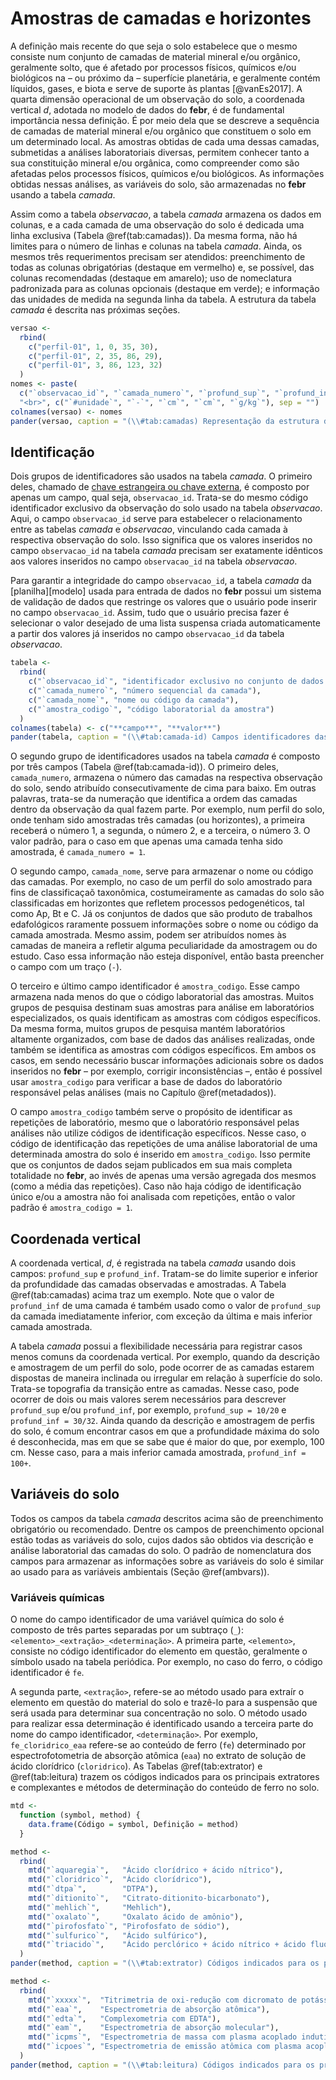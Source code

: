 # Amostras de camadas e horizontes {#camadas}

A definição mais recente do que seja o solo estabelece que o mesmo consiste num conjunto de camadas de material mineral e/ou orgânico, geralmente solto, que é afetado por processos físicos, químicos e/ou biológicos na -- ou próximo da -- superfície planetária, e geralmente contém líquidos, gases, e biota e serve de suporte às plantas [@vanEs2017]. A quarta dimensão operacional de um observação do solo, a coordenada vertical *d*, adotada no modelo de dados do **febr**, é de fundamental importância nessa definição. É por meio dela que se descreve a sequência de camadas de material mineral e/ou orgânico que constituem o solo em um determinado local. As amostras obtidas de cada uma dessas camadas, submetidas a análises laboratoriais diversas, permitem conhecer tanto a sua constituição mineral e/ou orgânica, como compreender como são afetadas pelos processos físicos, químicos e/ou biológicos. As informações obtidas nessas análises, as variáveis do solo, são armazenadas no **febr** usando a tabela *camada*. 

Assim como a tabela *observacao*, a tabela *camada* armazena os dados em colunas, e a cada camada de uma observação do solo é dedicada uma linha exclusiva (Tabela \@ref(tab:camadas)). Da mesma forma, não há limites para o número de linhas e colunas na tabela *camada*. Ainda, os mesmos três requerimentos precisam ser atendidos: preenchimento de todas as colunas obrigatórias (destaque em vermelho) e, se possível, das colunas recomendadas (destaque em amarelo); uso de nomeclatura padronizada para as colunas opcionais (destaque em verde); e informação das unidades de medida na segunda linha da tabela. A estrutura da tabela *camada* é descrita nas próximas seções.

```r
versao <- 
  rbind(
    c("perfil-01", 1, 0, 35, 30),
    c("perfil-01", 2, 35, 86, 29),
    c("perfil-01", 3, 86, 123, 32)
  )
nomes <- paste(
  c("`observacao_id`", "`camada_numero`", "`profund_sup`", "`profund_inf`", "`fe_cloridrico_eaa`"),
  "<br>", c("`#unidade`", "`-`", "`cm`", "`cm`", "`g/kg`"), sep = "")
colnames(versao) <- nomes
pander(versao, caption = "(\\#tab:camadas) Representação da estrutura da tabela *camada*.")
```

## Identificação

Dois grupos de identificadores são usados na tabela *camada*. O primeiro deles, chamado de [chave estrangeira ou chave externa](https://pt.wikipedia.org/wiki/Chave_estrangeira), é composto por apenas um campo, qual seja, `observacao_id`. Trata-se do mesmo código identificador exclusivo da observação do solo usado na tabela *observacao*. Aqui, o campo `observacao_id` serve para estabelecer o relacionamento entre as tabelas *camada* e *observacao*, vinculando cada camada à respectiva observação do solo. Isso significa que os valores inseridos no campo `observacao_id` na tabela *camada* precisam ser exatamente idênticos aos valores inseridos no campo `observacao_id` na tabela *observacao*.

Para garantir a integridade do campo `observacao_id`, a tabela *camada* da [planilha][modelo] usada para entrada de dados no **febr** possui um sistema de validação de dados que restringe os valores que o usuário pode inserir no campo `observacao_id`. Assim, tudo que o usuário precisa fazer é selecionar o valor desejado de uma lista suspensa criada automaticamente a partir dos valores já inseridos no campo `observacao_id` da tabela *observacao*.

```r
tabela <- 
  rbind(
    c("`observacao_id`", "identificador exclusivo no conjunto de dados no **febr**"),
    c("`camada_numero`", "número sequencial da camada"),
    c("`camada_nome`", "nome ou código da camada"),
    c("`amostra_codigo`", "código laboratorial da amostra")
  )
colnames(tabela) <- c("**campo**", "**valor**")
pander(tabela, caption = "(\\#tab:camada-id) Campos identificadores das observações e camadas do solo.")
```

O segundo grupo de identificadores usados na tabela *camada* é composto por três campos (Tabela \@ref(tab:camada-id)). O primeiro deles, `camada_numero`, armazena o número das camadas na respectiva observação do solo, sendo atribuído consecutivamente de cima para baixo. Em outras palavras, trata-se da numeração que identifica a ordem das camadas dentro da observação da qual fazem parte. Por exemplo, num perfil do solo, onde tenham sido amostradas três camadas (ou horizontes), a primeira receberá o número 1, a segunda, o número 2, e a terceira, o número 3. O valor padrão, para o caso em que apenas uma camada tenha sido amostrada, é `camada_numero = 1`.

O segundo campo, `camada_nome`, serve para armazenar o nome ou código das camadas. Por exemplo, no caso de um perfil do solo amostrado para fins de classificaçaõ taxonômica, costumeiramente as camadas do solo são classificadas em horizontes que refletem processos pedogenéticos, tal como Ap, Bt e C. Já os conjuntos de dados que são produto de trabalhos edafológicos raramente possuem informações sobre o nome ou código da camada amostrada. Mesmo assim, podem ser atribuídos nomes às camadas de maneira a refletir alguma peculiaridade da amostragem ou do estudo. Caso essa informação não esteja disponível, então basta preencher o campo com um traço (`-`).

O terceiro e último campo identificador é `amostra_codigo`. Esse campo armazena nada menos do que o código laboratorial das amostras. Muitos grupos de pesquisa destinam suas amostras para análise em laboratórios especializados, os quais identificam as amostras com códigos específicos. Da mesma forma, muitos grupos de pesquisa mantém laboratórios altamente organizados, com base de dados das análises realizadas, onde também se identifica as amostras com códigos específicos. Em ambos os casos, em sendo necessário buscar informações adicionais sobre os dados inseridos no **febr** -- por exemplo, corrigir inconsistências --, então é possível usar `amostra_codigo` para verificar a base de dados do laboratório responsável pelas análises (mais no Capítulo \@ref(metadados)).

O campo `amostra_codigo` também serve o propósito de identificar as repetições de laboratório, mesmo que o laboratório responsável pelas análises não utilize códigos de identificação específicos. Nesse caso, o código de identificação das repetições de uma análise laboratorial de uma determinada amostra do solo é inserido em `amostra_codigo`. Isso permite que os conjuntos de dados sejam publicados em sua mais completa totalidade no **febr**, ao invés de apenas uma versão agregada dos mesmos (como a média das repetições). Caso não haja código de identificação único e/ou a amostra não foi analisada com repetições, então o valor padrão é `amostra_codigo = 1`.

## Coordenada vertical

A coordenada vertical, *d*, é registrada na tabela *camada* usando dois campos: `profund_sup` e `profund_inf`. Tratam-se do limite superior e inferior da profundidade das camadas observadas e amostradas. A Tabela \@ref(tab:camadas) acima traz um exemplo. Note que o valor de `profund_inf` de uma camada é também usado como o valor de `profund_sup` da camada imediatamente inferior, com exceção da última e mais inferior camada amostrada.

A tabela *camada* possui a flexibilidade necessária para registrar casos menos comuns da coordenada vertical. Por exemplo, quando da descrição e amostragem de um perfil do solo, pode ocorrer de as camadas estarem dispostas de maneira inclinada ou irregular em relação à superfície do solo. Trata-se topografia da transição entre as camadas. Nesse caso, pode ocorrer de dois ou mais valores serem necessários para descrever `profund_sup` e/ou `profund_inf`, por exemplo, `profund_sup = 10/20` e `profund_inf = 30/32`. Ainda quando da descrição e amostragem de perfis do solo, é comum encontrar casos em que a profundidade máxima do solo é desconhecida, mas em que se sabe que é maior do que, por exemplo, 100 cm. Nesse caso, para a mais inferior camada amostrada, `profund_inf = 100+`.

## Variáveis do solo

Todos os campos da tabela *camada* descritos acima são de preenchimento obrigatório ou recomendado. Dentre os campos de preenchimento opcional estão todas as variáveis do solo, cujos dados são obtidos via descrição e análise laboratorial das camadas do solo. O padrão de nomenclatura dos campos para armazenar as informações sobre as variáveis do solo é similar ao usado para as variáveis ambientais (Seção \@ref(ambvars)).

### Variáveis químicas 

O nome do campo identificador de uma variável química do solo é composto de três partes separadas por um subtraço (`_`): `<elemento>_<extração>_<determinação>`. A primeira parte, `<elemento>`, consiste no código identificador do elemento em questão, geralmente o símbolo usado na tabela periódica. Por exemplo, no caso do ferro, o código identificador é `fe`.

A segunda parte, `<extração>`, refere-se ao método usado para extraír o elemento em questão do material do solo e trazê-lo para a suspensão que será usada para determinar sua concentração no solo. O método usado para realizar essa determinação é identificado usando a terceira parte do nome do campo identificador, `<determinação>`. Por exemplo, `fe_cloridrico_eaa` refere-se ao conteúdo de ferro (`fe`) determinado por espectrofotometria de absorção atômica (`eaa`) no extrato de solução de ácido clorídrico (`cloridrico`). As Tabelas \@ref(tab:extrator) e \@ref(tab:leitura) trazem os códigos indicados para os principais extratores e complexantes e métodos de determinação do conteúdo de ferro no solo. 

```r
mtd <- 
  function (symbol, method) {
    data.frame(Código = symbol, Definição = method)
  }
```

```r
method <-
  rbind(
    mtd("`aquaregia`",   "Ácido clorídrico + ácido nítrico"),
    mtd("`cloridrico`",  "Ácido clorídrico"),
    mtd("`dtpa`",        "DTPA"),
    mtd("`ditionito`",   "Citrato-ditionito-bicarbonato"),
    mtd("`mehlich`",     "Mehlich"),
    mtd("`oxalato`",     "Oxalato ácido de amônio"),
    mtd("`pirofosfato`", "Pirofosfato de sódio"),
    mtd("`sulfurico`",   "Ácido sulfúrico"),
    mtd("`triacido`",    "Ácido perclórico + ácido nítrico + ácido fluorídrico")
  )
pander(method, caption = "(\\#tab:extrator) Códigos indicados para os principais extratores e complexantes.")
```

```r
method <-
  rbind(
    mtd("`xxxxx`",  "Titrimetria de oxi-redução com dicromato de potássio"),
    mtd("`eaa`",    "Espectrometria de absorção atômica"),
    mtd("`edta`",   "Complexometria com EDTA"),
    mtd("`eam`",    "Espectrometria de absorção molecular"),
    mtd("`icpms`",  "Espectrometria de massa com plasma acoplado indutivamente"),
    mtd("`icpoes`", "Espectrometria de emissão atômica com plasma acoplado indutivamente")
  )
pander(method, caption = "(\\#tab:leitura) Códigos indicados para os principais métodos de determinação.")
```
